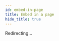 ```yaml
---
id: embed-in-page
title: Embed in a page
hide_title: true
---
```


Redirecting...

<script>
window.location.href = "/docs/passwordless/common-customizations/embed-sign-in-up-form";
</script>
